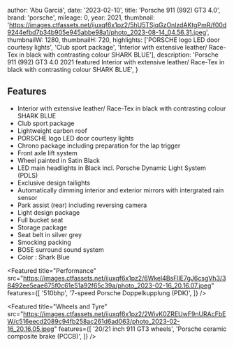 
  author: 'Abu Garciá',
  date: '2023-02-10',
  title: 'Porsche 911 (992) GT3 4.0',
  brand: 'porsche',
  mileage: 0,
  year: 2021,
  thumbnail: 'https://images.ctfassets.net/ijuxqf6x1pz2/5hU5TSjqGzOnlzdAKtgPmR/f00d9244efbd7b34b905e945abbe98a1/photo_2023-08-14_04.56.31.jpeg',
  thumbnailW: 1280,
  thumbnailH: 720,
  highlights: ['PORSCHE logo LED door courtesy lights', 'Club sport package', 'Interior with extensive leather/ Race-Tex in black with contrasting colour SHARK BLUE'],
  description:
    'Porsche 911 (992) GT3 4.0 2021 featured Interior with extensive leather/ Race-Tex in black with contrasting colour SHARK BLUE',
}


## Features
- Interior with extensive leather/ Race-Tex in black with contrasting colour SHARK BLUE
- Club sport package
- Lightweight carbon roof
- PORSCHE logo LED door courtesy lights
- Chrono package including preparation for the lap trigger 
- Front axle lift system
- Wheel painted in Satin Black
- LED main headlights in Black incl. Porsche Dynamic Light System (PDLS)
- Exclusive design tailights 
- Automatically dimming interior and exterior mirrors with intergrated rain sensor
- Park assist (rear) including reversing camera 
- Light design package 
- Full bucket seat
- Storage package 
- Seat belt in silver grey
- Smocking packing
- BOSE surround sound system
- Color : Shark Blue

<Featured
  title="Performance"
  src="https://images.ctfassets.net/ijuxqf6x1pz2/6Wkel4BsFlIE7gJ6csgVh3/38492ee5eae675f0c61e51a92f65c39a/photo_2023-02-16_20.16.07.jpeg"
  features={[
    '510bhp',
    '7-speed Porsche Doppelkupplung (PDK)',
  ]}
/>

<Featured
  title="Wheels and Tyre"
  src="https://images.ctfassets.net/ijuxqf6x1pz2/2WivK0ZREUwF9nURAcFbEW/c516eecd2089c94fb258ac261d6ad063/photo_2023-02-16_20.16.05.jpeg"
  features={[
    '20/21 inch 911 GT3 wheels',
    'Porsche ceramic composite brake (PCCB)',
  ]}
/>